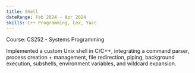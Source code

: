 ```yaml
---
title: Shell
dateRange: Feb 2024 - Apr 2024
skills: C++ Programming, Lex, Yacc
---
```


Course: CS252 - Systems Programming

Implemented a custom Unix shell in C/C++, integrating a command parser, process creation + management, file redirection, piping, background execution, subshells, environment variables, and wildcard expansion.